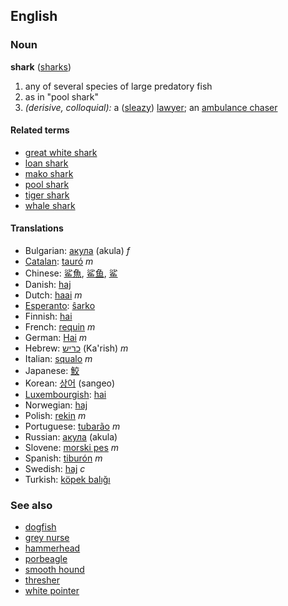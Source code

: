 {{wikipedia}}
==English==
===Noun===
'''shark''' ([[sharks]])

# any of several species of large predatory fish
# as in "pool shark"<!-- please insert real def -->
# ''(derisive, colloquial):'' a ([[sleazy]]) [[lawyer]]; an [[ambulance chaser]]

====Related terms====
*[[great white shark]]
*[[loan shark]]
*[[mako shark]]
*[[pool shark]]
*[[tiger shark]]
*[[whale shark]]

====Translations====
*Bulgarian: [[акула]] (akula) ''f''
*[[Catalan]]: [[tauró]] ''m''
*Chinese: [[鲨魚]], [[鲨鱼]], [[鲨]]
*Danish: [[haj]]
*Dutch: [[haai]] ''m''
*[[Esperanto]]: [[ŝarko]]
*Finnish: [[hai]]
*French: [[requin]] ''m''
*German: [[Hai]] ''m''
*Hebrew: [[כריש]] (Ka'rish) ''m''
*Italian: [[squalo]] ''m''
*Japanese: [[鮫]]
*Korean: [[상어]] (sangeo)
*[[Luxembourgish]]: [[hai]]
*Norwegian: [[haj]]
*Polish: [[rekin]] ''m''
*Portuguese: [[tubarão]] ''m''
*Russian: [[акула]] (akula)
*Slovene: [[morski pes]] ''m''
*Spanish: [[tiburón]] ''m''
*Swedish: [[haj]] ''c''
*Turkish: [[köpek balığı]]

===See also===
*[[dogfish]]
*[[grey nurse]]
*[[hammerhead]]
*[[porbeagle]]
*[[smooth hound]]
*[[thresher]]
*[[white pointer]]